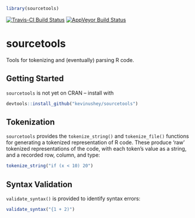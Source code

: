 ```r
library(sourcetools)
```

[![Travis-CI Build Status](https://travis-ci.org/kevinushey/sourcetools.svg?branch=master)](https://travis-ci.org/kevinushey/sourcetools) [![AppVeyor Build Status](https://ci.appveyor.com/api/projects/status/github/kevinushey/sourcetools?branch=master&svg=true)](https://ci.appveyor.com/project/kevinushey/sourcetools)


sourcetools
===========

Tools for tokenizing and (eventually) parsing R code.

## Getting Started

`sourcetools` is not yet on CRAN -- install with

```r
devtools::install_github("kevinushey/sourcetools")
```

## Tokenization

`sourcetools` provides the `tokenize_string()` and
`tokenize_file()` functions for generating a tokenized
representation of R code. These produce 'raw' tokenized
representations of the code, with each token's value as a
string, and a recorded row, column, and type:

```r
tokenize_string("if (x < 10) 20")
```

## Syntax Validation

`validate_syntax()` is provided to identify syntax errors:

```r
validate_syntax("{1 + 2)")
```
